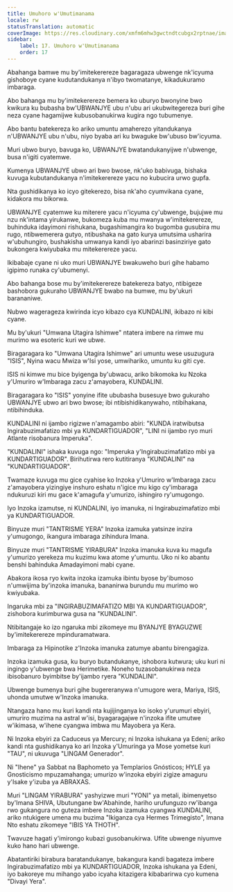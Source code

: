 ```yaml
---
title: Umuhoro w'Umutimanama
locale: rw
statusTranslation: automatic
coverImage: https://res.cloudinary.com/xmfm6mhw3gwctndtcubgx2rptnae/image/upload/v1741354419/small_cover_la_gran_rebelion_28716e29d2.webp
sidebar:
    label: 17. Umuhoro w'Umutimanama
    order: 17
---
```

Abahanga bamwe mu by'imitekerereze bagaragaza ubwenge nk'icyuma gishoboye cyane kudutandukanya n'ibyo twomatanye, kikadukuramo imbaraga.

Abo bahanga mu by'imitekerereze bemera ko uburyo bwonyine bwo kwikura ku bubasha bw'UBWANJYE ubu n'ubu ari ukubwitegereza buri gihe neza cyane hagamijwe kubusobanukirwa kugira ngo tubumenye.

Abo bantu batekereza ko ariko umuntu amaherezo yitandukanya n'UBWANJYE ubu n'ubu, niyo byaba ari ku bwaguke bw'ubuso bw'icyuma.

Muri ubwo buryo, bavuga ko, UBWANJYE bwatandukanyijwe n'ubwenge, busa n'igiti cyatemwe.

Kumenya UBWANJYE ubwo ari bwo bwose, nk'uko babivuga, bishaka kuvuga kubutandukanya n'imitekerereze yacu no kubucira urwo gupfa.

Nta gushidikanya ko icyo gitekerezo, bisa nk'aho cyumvikana cyane, kidakora mu bikorwa.

UBWANJYE cyatemwe ku miterere yacu n'icyuma cy'ubwenge, bujujwe mu nzu nk'intama yirukanwe, bukomeza kuba mu mwanya w'imitekerereze, buhinduka idayimoni rishukana, bugashimangira ko bugomba gusubira mu rugo, ntibwemerera gutyo, ntibushaka na gato kurya umutsima usharira w'ubuhungiro, bushakisha umwanya kandi iyo abarinzi basinziriye gato bukongera kwiyubaka mu mitekerereze yacu.

Ikibabaje cyane ni uko muri UBWANJYE bwakuweho buri gihe habamo igipimo runaka cy'ubumenyi.

Abo bahanga bose mu by'imitekerereze batekereza batyo, ntibigeze bashobora gukuraho UBWANJYE bwabo na bumwe, mu by'ukuri barananiwe.

Nubwo wagerageza kwirinda icyo kibazo cya KUNDALINI, ikibazo ni kibi cyane.

Mu by'ukuri "Umwana Utagira Ishimwe" ntatera imbere na rimwe mu murimo wa esoteric kuri we ubwe.

Biragaragara ko "Umwana Utagira Ishimwe" ari umuntu wese usuzugura "ISIS", Nyina wacu Mwiza w'Isi yose, umwihariko, umuntu ku giti cye.

ISIS ni kimwe mu bice byigenga by'ubwacu, ariko bikomoka ku Nzoka y'Umuriro w'Imbaraga zacu z'amayobera, KUNDALINI.

Biragaragara ko "ISIS" yonyine ifite ububasha busesuye bwo gukuraho UBWANJYE ubwo ari bwo bwose; ibi ntibishidikanywaho, ntibihakana, ntibihinduka.

KUNDALINI ni ijambo rigizwe n'amagambo abiri: "KUNDA iratwibutsa Ingirabuzimafatizo mbi ya KUNDARTIGUADOR", "LINI ni ijambo ryo muri Atlante risobanura Imperuka".

"KUNDALINI" ishaka kuvuga ngo: "Imperuka y'Ingirabuzimafatizo mbi ya KUNDARTIGUADOR". Birihutirwa rero kutitiranya "KUNDALINI" na "KUNDARTIGUADOR".

Twamaze kuvuga mu gice cyahise ko Inzoka y'Umuriro w'Imbaraga zacu z'amayobera yizingiye inshuro eshatu n'igice mu kigo cy'imbaraga ndukuruzi kiri mu gace k'amagufa y'umurizo, ishingiro ry'umugongo.

Iyo Inzoka izamutse, ni KUNDALINI, iyo imanuka, ni Ingirabuzimafatizo mbi ya KUNDARTIGUADOR.

Binyuze muri "TANTRISME YERA" Inzoka izamuka yatsinze inzira y'umugongo, ikangura imbaraga zihindura Imana.

Binyuze muri "TANTRISME YIRABURA" Inzoka imanuka kuva ku magufa y'umurizo yerekeza mu kuzimu kwa atome y'umuntu. Uko ni ko abantu benshi bahinduka Amadayimoni mabi cyane.

Abakora ikosa ryo kwita inzoka izamuka ibintu byose by'ibumoso n'umwijima by'inzoka imanuka, bananirwa burundu mu murimo wo kwiyubaka.

Ingaruka mbi za "INGIRABUZIMAFATIZO MBI YA KUNDARTIGUADOR", zishobora kurimburwa gusa na "KUNDALINI".

Ntibitangaje ko izo ngaruka mbi zikomeye mu BYANJYE BYAGUZWE by'imitekerereze mpinduramatwara.

Imbaraga za Hipinotike z'Inzoka imanuka zatumye abantu birengagiza.

Inzoka izamuka gusa, ku buryo butandukanye, ishobora kutwura; uku kuri ni ingingo y'ubwenge bwa Herimetike. Noneho tuzasobanukirwa neza ibisobanuro byimbitse by'ijambo ryera "KUNDALINI".

Ubwenge bumenya buri gihe bugereranywa n'umugore wera, Mariya, ISIS, uhonda umutwe w'Inzoka imanuka.

Ntangaza hano mu kuri kandi nta kujijinganya ko isoko y'urumuri ebyiri, umuriro muzima na astral w'isi, byagaragajwe n'inzoka ifite umutwe w'ikimasa, w'ihene cyangwa imbwa mu Mayobera ya Kera.

Ni Inzoka ebyiri za Caduceus ya Mercury; ni Inzoka ishukana ya Edeni; ariko kandi nta gushidikanya ko ari Inzoka y'Umuringa ya Mose yometse kuri "TAU", ni ukuvuga "LINGAM Generador".

Ni "Ihene" ya Sabbat na Baphometo ya Templarios Gnósticos; HYLE ya Gnosticismo mpuzamahanga; umurizo w'inzoka ebyiri zigize amaguru y'Isake y'izuba ya ABRAXAS.

Muri "LINGAM YIRABURA" yashyizwe muri "YONI" ya metali, ibimenyetso by'Imana SHIVA, Ubutungane bw'Abahinde, hariho urufunguzo rw'ibanga rwo gukangura no guteza imbere Inzoka izamuka cyangwa KUNDALINI, ariko ntukigere umena mu buzima "Ikiganza cya Hermes Trimegisto", Imana Nto eshatu zikomeye "IBIS YA THOTH".

Twavuze hagati y'imirongo kubazi gusobanukirwa. Ufite ubwenge niyumve kuko hano hari ubwenge.

Abatantiriki birabura baratandukanye, bakangura kandi bagateza imbere Ingirabuzimafatizo mbi ya KUNDARTIGUADOR, Inzoka ishukana ya Edeni, iyo bakoreye mu mihango yabo icyaha kitazigera kibabarirwa cyo kumena "Divayi Yera".

